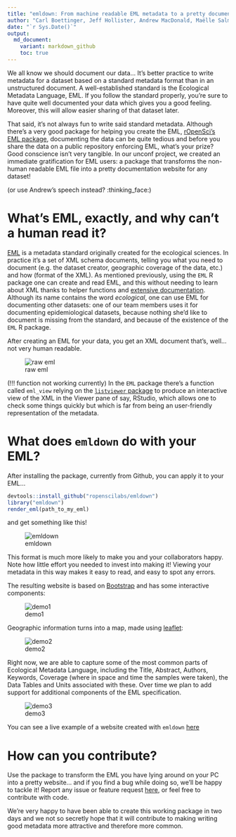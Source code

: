```yaml
---
title: "emldown: From machine readable EML metadata to a pretty documentation website"
author: "Carl Boettinger, Jeff Hollister, Andrew MacDonald, Maëlle Salmon, Kara Woo"
date: "`r Sys.Date()`"
output:
  md_document:
    variant: markdown_github
    toc: true
---
```


We all know we should document our data... It's better practice to write metadata for a dataset based on a standard metadata format than in an unstructured document. A well-established standard is the Ecological Metadata Language, EML. If you follow the standard properly, you're sure to have quite well documented your data which gives you a good feeling. Moreover, this will allow easier sharing of that dataset later. 

That said, it's not always fun to write said standard metadata. Although there's a very good package for helping you create the EML, [rOpenSci's EML package](https://github.com/ropensci/eml), documenting the data can be quite tedious and before you share the data on a public repository enforcing EML, what's your prize? Good conscience isn't very tangible. In our unconf project, we created an immediate gratification for EML users: a package that transforms the non-human readable EML file into a pretty documentation website for any dataset! 

(or use Andrew's speech instead? :thinking_face:)

# What's EML, exactly, and why can't a human read it?

[EML](https://en.wikipedia.org/wiki/Ecological_Metadata_Language) is a metadata standard originally created for the ecological sciences. In practice it's a set of XML schema documents, telling you what you need to document (e.g. the dataset creator, geographic coverage of the data, etc.) and how (format of the XML). As mentioned previously, using the `EML` R package one can create and read EML, and this without needing to learn about XML thanks to helper functions and [extensive documentation](https://ropensci.github.io/EML/). Although its name contains the word _ecological_, one can use EML for documenting other datasets: one of our team members uses it for documenting epidemiological datasets, because nothing she'd like to document is missing from the standard, and because of the existence of the `EML` R package.

After creating an EML for your data, you get an XML document that's, well... not very human readable.

![raw eml](figures/screenshot_raw_xml.png)

(!!! function not working currently) In the `EML` package there's a function called `eml_view` relying on the [`listviewer` package](https://github.com/timelyportfolio/listviewer) to produce an interactive view of the XML in the Viewer pane of say, RStudio, which allows one to check some things quickly but which is far from being an user-friendly representation of the metadata. 

# What does `emldown` do with your EML?

After installing the package, currently from Github, you can apply it to your EML...

```r
devtools::install_github("ropenscilabs/emldown")
library("emldown")
render_eml(path_to_my_eml)
```

and get something like this!

![emldown](figures/screenshot_emldown.png)

This format is much more likely to make you and your collaborators happy. Note how little effort you needed to invest into making it! Viewing your metadata in this way makes it easy to read, and easy to spot any errors.

The resulting website is based on [Bootstrap](https://getbootstrap.com/) and has some interactive components:

![demo1](figures/emldown_demo1.gif)

Geographic information turns into a map, made using [leaflet](https://rstudio.github.io/leaflet/):

![demo2](figures/emldown_demo2.gif)

Right now, we are able to capture some of the most common parts of Ecological Metadata Language, including the Title, Abstract, Authors, Keywords, Coverage (where in space and time the samples were taken), the Data Tables and Units associated with these. Over time we plan to add support for additional components of the EML specification.

![demo3](figures/emldown_demo3.gif)


You can see a live example of a website created with `emldown` [here](http://aammd.info/emldown/test.html)

# How can you contribute?

Use the package to transform the EML you have lying around on your PC into a pretty website... and if you find a bug while doing so, we'll be happy to tackle it! Report any issue or feature request [here](https://github.com/ropenscilabs/emldown/issues), or feel free to contribute with code.

We're very happy to have been able to create this working package in two days and we not so secretly hope that it will contribute to making writing good metadata more attractive and therefore more common. 
